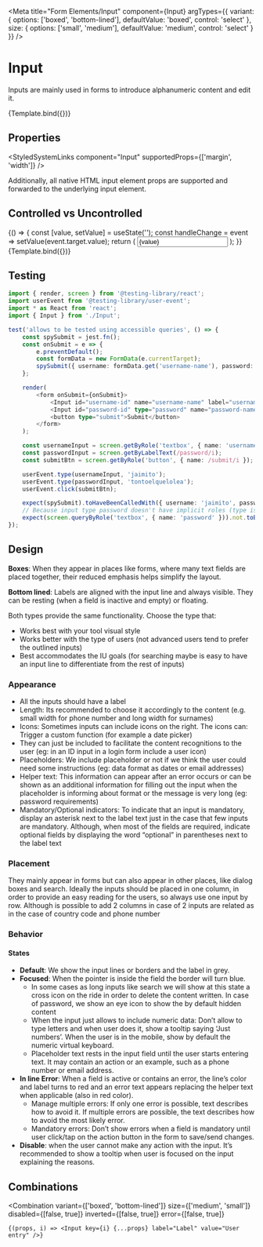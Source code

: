 
<Meta
    title="Form Elements/Input"
    component={Input}
    argTypes={{
        variant: {
            options: ['boxed', 'bottom-lined'],
            defaultValue: 'boxed',
            control: 'select'
        },
        size: {
            options: ['small', 'medium'],
            defaultValue: 'medium',
            control: 'select'
        }
    }}
/>


# Input

Inputs are mainly used in forms to introduce alphanumeric content and edit it.

<Canvas>
    <Story
        name="Basic"
        args={{
            variant: 'boxed',
            placeholder: 'user@free-now.com',
            label: 'E-Mail Address',
            id: 'email'
        }}
    >
        {Template.bind({})}
    </Story>
</Canvas>

## Properties

<ArgsTable of={Input} />

<StyledSystemLinks component="Input" supportedProps={['margin', 'width']} />

Additionally, all native HTML input element props are supported and forwarded to the underlying input element.

## Controlled vs Uncontrolled

<Canvas>
    <Story name="Controlled Input">
        {() => {
            const [value, setValue] = useState('');
            const handleChange = event => setValue(event.target.value);
            return (
                <Input
                    value={value}
                    onChange={handleChange}
                    variant="boxed"
                    placeholder="Type..."
                    label="Controlled input"
                    id="email"
                />
            );
        }}
    </Story>
    <Story name="Uncontrolled Input" args={{ label: 'Uncontrolled input' }}>
        {Template.bind({})}
    </Story>
</Canvas>

## Testing

```ts
import { render, screen } from '@testing-library/react';
import userEvent from '@testing-library/user-event';
import * as React from 'react';
import { Input } from './Input';

test('allows to be tested using accessible queries', () => {
    const spySubmit = jest.fn();
    const onSubmit = e => {
        e.preventDefault();
        const formData = new FormData(e.currentTarget);
        spySubmit({ username: formData.get('username-name'), password: formData.get('password-name') });
    };

    render(
        <form onSubmit={onSubmit}>
            <Input id="username-id" name="username-name" label="username" />
            <Input id="password-id" type="password" name="password-name" label="password" />
            <button type="submit">Submit</button>
        </form>
    );

    const usernameInput = screen.getByRole('textbox', { name: 'username' });
    const passwordInput = screen.getByLabelText(/password/i);
    const submitBtn = screen.getByRole('button', { name: /submit/i });

    userEvent.type(usernameInput, 'jaimito');
    userEvent.type(passwordInput, 'tontoelquelolea');
    userEvent.click(submitBtn);

    expect(spySubmit).toHaveBeenCalledWith({ username: 'jaimito', password: 'tontoelquelolea' });
    // Because input type password doesn't have implicit roles (type is passing as prop as expected) https://www.w3.org/TR/html-aria/#docconformance
    expect(screen.queryByRole('textbox', { name: 'password' })).not.toBeInTheDocument();
});
```

## Design

**Boxes**: When they appear in places like forms, where many text fields are placed together, their reduced emphasis helps simplify the layout.

**Bottom lined**: Labels are aligned with the input line and always visible. They can be resting (when a field is inactive and empty) or floating.

Both types provide the same functionality. Choose the type that:

-   Works best with your tool visual style
-   Works better with the type of users (not advanced users tend to prefer the outlined inputs)
-   Best accommodates the IU goals (for searching maybe is easy to have an input line to differentiate from the rest of inputs)

### Appearance

-   All the inputs should have a label
-   Length: Its recommended to choose it accordingly to the content (e.g. small width for phone number and long width for surnames)
-   Icons: Sometimes inputs can include icons on the right. The icons can:
    Trigger a custom function (for example a date picker)
-   They can just be included to facilitate the content recognitions to the user (eg: in an ID input in a login form include a user icon)
-   Placeholders: We include placeholder or not if we think the user could need some instructions (eg: data format as dates or email addresses)
-   Helper text: This information can appear after an error occurs or can be shown as an additional information for filling out the input when the placeholder is informing about format or the message is very long (eg: password requirements)
-   Mandatory/Optional indicators: To indicate that an input is mandatory, display an asterisk next to the label text just in the case that few inputs are mandatory. Although, when most of the fields are required, indicate optional fields by displaying the word “optional” in parentheses next to the label text

### Placement

They mainly appear in forms but can also appear in other places, like dialog boxes and search.
Ideally the inputs should be placed in one column, in order to provide an easy reading for the users, so always use one input by row. Although is possible to add 2 columns in case of 2 inputs are related as in the case of country code and phone number

### Behavior

#### States

-   **Default**: We show the input lines or borders and the label in grey.
-   **Focused**: When the pointer is inside the field the border will turn blue.
    -   In some cases as long inputs like search we will show at this state a cross icon on the ride in order to delete the content written. In case of password, we show an eye icon to show the by default hidden content
    -   When the input just allows to include numeric data: Don’t allow to type letters and when user does it, show a tooltip saying ‘Just numbers’. When the user is in the mobile, show by default the numeric virtual keyboard.
    -   Placeholder text rests in the input field until the user starts entering text. It may contain an action or an example, such as a phone number or email address.
-   **In line Error**: When a field is active or contains an error, the line’s color and label turns to red and an error text appears replacing the helper text when applicable (also in red color).
    -   Manage multiple errors: If only one error is possible, text describes how to avoid it. If multiple errors are possible, the text describes how to avoid the most likely error.
    -   Mandatory errors: Don’t show errors when a field is mandatory until user click/tap on the action button in the form to save/send changes.
-   **Disable**: when the user cannot make any action with the input. It’s recommended to show a tooltip when user is focused on the input explaining the reasons.

## Combinations

<Combination
    variant={['boxed', 'bottom-lined']}
    size={['medium', 'small']}
    disabled={[false, true]}
    inverted={[false, true]}
    error={[false, true]}
>
    {(props, i) => <Input key={i} {...props} label="Label" value="User entry" />}
</Combination>
